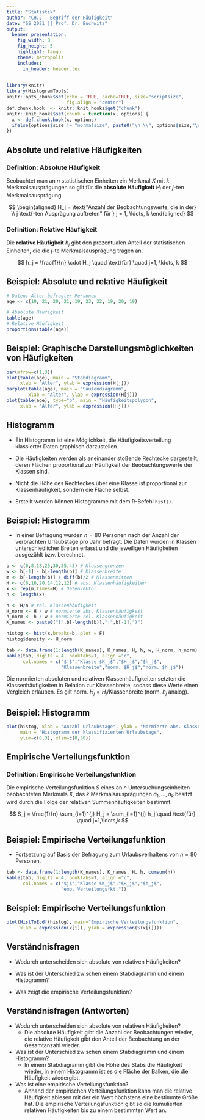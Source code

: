 ```yaml
---
title: "Statistik"
author: "CH.2 - Begriff der Häufigkeit"
date: "SS 2021 || Prof. Dr. Buchwitz"
output:
  beamer_presentation:
    fig_width: 8
    fig_height: 5
    highlight: tango
    theme: metropolis
    includes:
      in_header: header.tex
---
```


```r
library(knitr)
library(HistogramTools)
knitr::opts_chunk$set(echo = TRUE, cache=TRUE, size="scriptsize", 
                      fig.align = "center")
def.chunk.hook  <- knitr::knit_hooks$get("chunk")
knitr::knit_hooks$set(chunk = function(x, options) {
  x <- def.chunk.hook(x, options)
  ifelse(options$size != "normalsize", paste0("\n \\", options$size,"\n\n", x, "\n\n \\normalsize"), x)
})

```

## Absolute und relative Häufigkeiten

### Definition: Absolute Häufigkeit

Beobachtet man an $n$ statistischen Einheiten ein Merkmal $X$ mit $k$ Merkmalsausprägungen so gilt für die **absolute Häufigkeit** $H_j$ der $j$-ten Merkmalsausprägung.

$$
\begin{aligned}
H_j = \text{"Anzahl der Beobachtungswerte, die in der} \\
j \text{-ten Ausprägung auftreten" für } j = 1, \ldots, k
\end{aligned}
$$

### Definition: Relative Häufigkeit

Die **relative Häufigkeit** $h_j$ gibt den prozentualen Anteil der statistischen Einheiten, die die $j$-te Merkmalsausprägung tragen an.

$$
h_j = \frac{1}{n} \cdot H_j \quad \text{für} \quad j=1, \ldots, k
$$

## Beispiel: Absolute und relative Häufigkeit

```r
# Daten: Alter befragter Personen
age <- c(19, 21, 20, 21, 19, 23, 22, 19, 20, 19)
```

```r
# Absolute Häufigkeit
table(age) 
# Relative Häufigkeit
proportions(table(age))
```

## Beispiel: Graphische Darstellungsmöglichkeiten von Häufigkeiten

```r
par(mfrow=c(1,3))
plot(table(age), main = "Stabdiagramm",
     xlab = "Alter", ylab = expression(H[j]))
barplot(table(age), main = "Säulendiagramm",
        xlab = "Alter", ylab = expression(H[j]))
plot(table(age), type="b", main = "Häufigkeitspolygon",
     xlab = "Alter", ylab = expression(H[j]))

```

## Histogramm

* Ein Histogramm ist eine Möglichkeit, die Häufigkeitsverteilung klassierter Daten graphisch darzustellen.

* Die Häufigkeiten werden als aneinander stoßende Rechtecke dargestellt, deren Flächen proportional zur Häufigkeit der Beobachtungswerte der Klassen sind. 

* Nicht die Höhe des Rechteckes über eine Klasse ist proportional zur Klassenhäufigkeit, sondern die Fläche selbst.

* Erstellt werden können Histogramme mit dem R-Befehl `hist()`.

## Beispiel: Histogramm

* In einer Befragung wurden $n=80$ Personen nach der Anzahl der verbrachten Urlaubstage pro Jahr befragt. Die Daten wurden in Klassen unterschiedlicher Breiten erfasst und die jeweiligen Häufigkeiten ausgezählt bzw. berechnet.

```r
b <- c(0,8,18,25,30,35,43) # Klassengrenzen
w <- b[-1] - b[-length(b)] # Klassenbreite
m <- b[-length(b)] + diff(b)/2 # Klassenmitten
H <- c(6,16,20,14,12,12) # abs. Klassenhäufigkeiten
x <- rep(m,times=H) # Datenvektor
n <- length(x)

h <- H/n # rel. Klassenhäufigkeit
H_norm <- H / w # normierte abs. Klassenhäufigkeit
h_norm <- h / w # normierte rel. Klassenhäufigkeit
K_names <- paste0("[",b[-length(b)],";",b[-1],")")

histog <- hist(x,breaks=b, plot = F)
histog$density <- H_norm  

tab <- data.frame(1:length(K_names), K_names, H, h, w, H_norm, h_norm)
kable(tab, digits = 4, booktabs=T, align ="c",
      col.names = c("$j$","Klasse $K_j$","$H_j$","$h_j$",
                    "Klassenbreite","norm. $H_j$","norm. $h_j$"))
```

\tiny Die normierten absoluten und relativen Klassenhäufigkeiten setzten die Klassenhäufigkeiten in Relation zur Klassenbreite, sodass diese Werte einen Vergleich erlauben. Es gilt $\text{norm. } H_j = H_j / \text{Klassenbreite}$ ($\text{norm. } h_j$ analog).

## Beispiel: Histogramm

```r
plot(histog, xlab = "Anzahl Urlaubstage", ylab = "Normierte abs. Klassenhäufigkeit",
     main = "Histogramm der klassifizierten Urlaubstage",
     ylim=c(0,3), xlim=c(0,50))
```
\begin{alertblock}{}
Die Fläche der zu den Klassen 5 und 6 gehörenden Rechtecke ist identisch, da gilt $H_5 = H_6$ (bzw. $h_5 = h_6$).
\end{alertblock}

## Empirische Verteilungsfunktion

### Definition: Empirische Verteilungsfunktion

Die empirische Verteilungsfunktion $S$ eines an $n$ Untersuchungseinheiten beobachteten Merkmals $X$, das $k$ Merkmalsausprägungen $a_1, \ldots, a_k$ besitzt wird durch die Folge der relativen Summenhäufigkeiten bestimmt.

$$
S_j = \frac{1}{n} \sum_{i=1}^{j} H_j = \sum_{i=1}^{j} h_j  
\quad \text{für} \quad j=1,\ldots,k
$$

## Beispiel: Empirische Verteilungsfunktion

* Fortsetzung auf Basis der Befragung zum Urlaubsverhaltens von $n=80$ Personen.

```r
tab <- data.frame(1:length(K_names), K_names, H, h, cumsum(h))
kable(tab, digits = 4, booktabs=T, align ="c",
      col.names = c("$j$","Klasse $K_j$","$H_j$","$h_j$",
                    "emp. Verteilungsfkt."))
```

## Beispiel: Empirische Verteilungsfunktion

```r
plot(HistToEcdf(histog), main="Empirische Verteilungsfunktion",
     xlab = expression(x[i]), ylab = expression(S(x[i])))
```


## Verständnisfragen

- Wodurch unterscheiden sich absolute von relativen Häufigkeiten?
    
- Was ist der Unterschied zwischen einem Stabdiagramm und einem Histogramm?

- Was zeigt die empirische Verteilungsfunktion?

    
## Verständnisfragen (Antworten)

- Wodurch unterscheiden sich absolute von relativen Häufigkeiten?
    + Die absolute Häufigkeit gibt die Anzahl der Beobachtungen wieder, die relative Häufigkeit gibt den Anteil der Beobachtung an der Gesamtanzahl wieder.
    
- Was ist der Unterschied zwischen einem Stabdiagramm und einem Histogramm?
    + In einem Stabdiagramm gibt die Höhe des Stabs die Häufigkeit wieder, in einem Histogramm ist es die Fläche der Balken, die die Häufigkeit wiedergibt.

- Was ist eine empirische Verteilungsfunktion?
    + Anhand der empirischen Verteilungsfunktion kann man die relative Häufigkeit ablesen mit der ein Wert höchstens eine bestimmte Größe hat. Die empirische Verteilungsfunktion gibt so die kumulierten relativen Häufigkeiten bis zu einem bestimmten Wert an.



